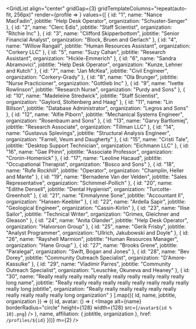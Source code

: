 

<GridList
  align="center"
  gridGap={3}
  gridTemplateColumns="repeat(auto-fit, 256px)"
  render={profile => <ProfilePreview profile={profile} key={profile.id} />}
  values={[
    {
      id: "1",
      name: "Nance MacFadin",
      jobtitle: "Help Desk Operator",
      organization: "Schuster-Senger"
    },
    {
      id: "2",
      name: "Clerc Edis",
      jobtitle: "Staff Scientist",
      organization: "Ritchie Inc"
    },
    {
      id: "3",
      name: "Clifford Skipperbottom",
      jobtitle: "Senior Financial Analyst",
      organization: "Block, Bruen and Gerlach"
    },
    {
      id: "4",
      name: "Willow Rangall",
      jobtitle: "Human Resources Assistant",
      organization: "Corkery LLC"
    },
    {
      id: "5",
      name: "Suzy Cahan",
      jobtitle: "Research Assistant",
      organization: "Hickle-Emmerich"
    },
    {
      id: "6",
      name: "Sandra Abramovici",
      jobtitle: "Help Desk Operator",
      organization: "Kunze, Lehner and Kutch"
    },
    {
      id: "7",
      name: "Jan McKea",
      jobtitle: "Civil Engineer",
      organization: "Corkery-Grady"
    },
    {
      id: "8",
      name: "Ola Brunger",
      jobtitle: "Nurse Practicioner",
      organization: "Gottlieb Inc"
    },
    {
      id: "9",
      name: "Ivette Rowlinson",
      jobtitle: "Research Nurse",
      organization: "Purdy and Sons"
    },
    {
      id: "10",
      name: "Madeleine Stredwick",
      jobtitle: "Staff Scientist",
      organization: "Gaylord, Stoltenberg and Haag"
    },
    {
      id: "11",
      name: "Lin Billson",
      jobtitle: "Database Administrator",
      organization: "Legros and Sons"
    },
    {
      id: "12",
      name: "Alfie Piborn",
      jobtitle: "Mechanical Systems Engineer",
      organization: "Rosenbaum and Sons"
    },
    {
      id: "13",
      name: "Garvy Bartlomiej",
      jobtitle: "Research Associate",
      organization: "Tillman LLC"
    },
    {
      id: "14",
      name: "Gustavus Splevings",
      jobtitle: "Structural Analysis Engineer",
      organization: "Farrell, Veum and Daugherty"
    },
    {
      id: "15",
      name: "Cristi Tale",
      jobtitle: "Desktop Support Technician",
      organization: "Eichmann LLC"
    },
    {
      id: "16",
      name: "Gae Phinn",
      jobtitle: "Associate Professor",
      organization: "Cronin-Homenick"
    },
    {
      id: "17",
      name: "Leoline Hacaud",
      jobtitle: "Occupational Therapist",
      organization: "Bosco and Sons"
    },
    {
      id: "18",
      name: "Rufe Rockhill",
      jobtitle: "Operator",
      organization: "Champlin, Heller and Mante"
    },
    {
      id: "19",
      name: "Bernadene Van der Velden",
      jobtitle: "Sales Representative",
      organization: "Schimmel-Pollich"
    },
    {
      id: "20",
      name: "Edithe Densell",
      jobtitle: "Dental Hygienist",
      organization: "Turcotte-Greenholt"
    },
    {
      id: "21",
      name: "Emmalynne Sone",
      jobtitle: "Accountant II",
      organization: "Hansen-Keebler"
    },
    {
      id: "22",
      name: "Ardella Sapir",
      jobtitle: "Geological Engineer",
      organization: "Cassin-Kirlin"
    },
    {
      id: "23",
      name: "Ilise Sailor",
      jobtitle: "Technical Writer",
      organization: "Grimes, Gleichner and Gleason"
    },
    {
      id: "24",
      name: "Anita Olander",
      jobtitle: "Help Desk Operator",
      organization: "Halvorson Group"
    },
    {
      id: "25",
      name: "Gerik Frisby",
      jobtitle: "Analyst Programmer",
      organization: "Ullrich, Jakubowski and Doyle"
    },
    {
      id: "26",
      name: "Rayshell Marmion",
      jobtitle: "Human Resources Manager",
      organization: "Hane Group"
    },
    {
      id: "27",
      name: "Brooks Grene",
      jobtitle: "Paralegal",
      organization: "Swift, Bogan and Jones"
    },
    {
      id: "28",
      name: "Bev Dorey",
      jobtitle: "Community Outreach Specialist",
      organization: "D'Amore-Kassulke"
    },
    {
      id: "29",
      name: "Vladimir Parres",
      jobtitle: "Community Outreach Specialist",
      organization: "Leuschke, Okuneva and Heaney"
    },
    {
      id: "30",
      name:
        "Really really really really really really really really really really long name",
      jobtitle:
        "Really really really really really really really really really really long jobtitle",
      organization:
        "Really really really really really really really really really really long organization"
    }
  ].map(({ id, name, jobtitle, organization }) => ({
    id,
    avatar: () => (
      <Image
        alt={name}
        borderRadius="circle"
        height={128}
        width={128}
        src={`/avatar${id % 10}.png`}
      />
    ),
    name,
    affiliation: {
      jobtitle,
      organization
    },
    href: `/profiles/${id}`
  }))}
  m={2}
/>
